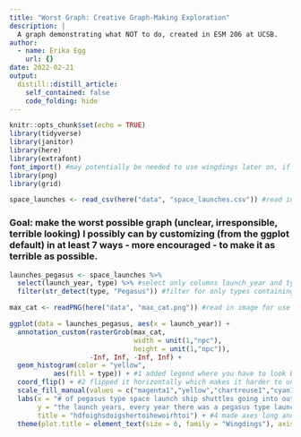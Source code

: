 ```yaml
---
title: "Worst Graph: Creative Graph-Making Exploration"
description: |
  A graph demonstrating what NOT to do, created in ESM 206 at UCSB.
author:
  - name: Erika Egg
    url: {}
date: 2022-02-21
output:
  distill::distill_article:
    self_contained: false
    code_folding: hide
---
```



```r
knitr::opts_chunk$set(echo = TRUE)
library(tidyverse)
library(janitor)
library(here)
library(extrafont) 
font_import() #may potentially be needed to use wingdings later on, if you've never used the extrafont package before
library(png)
library(grid)
```


```r
space_launches <- read_csv(here("data", "space_launches.csv")) #read in space launch data using here()
```


### Goal: make the worst possible graph (unclear, irresponsible, terrible looking) I possibly can by customizing (from the ggplot default) in at least 7 ways - more encouraged - to make it as terrible as possible. 

```r
launches_pegasus <- space_launches %>% 
  select(launch_year, type) %>% #select only columns launch_year and type
  filter(str_detect(type, "Pegasus")) #filter for only types containing Pegasus

max_cat <- readPNG(here("data", "max_cat.png")) #read in image for use as background

ggplot(data = launches_pegasus, aes(x = launch_year)) + 
  annotation_custom(rasterGrob(max_cat, 
                               width = unit(1,"npc"), 
                               height = unit(1,"npc")), 
                    -Inf, Inf, -Inf, Inf) +
  geom_histogram(color = "yellow",
           aes(fill = type)) + #1 added legend where you have to look back and forth and match things up to graph; two colors are almost the same/hard to distinguish
  coord_flip() + #2 flipped it horizontally which makes it harder to understand
  scale_fill_manual(values = c("magenta1","yellow","chartreuse1","cyan1", "lawngreen")) + #3 chose very bright contrasting colors that hurt eyes
  labs(x = "# of pegasus type space launch ship shuttles going into outer space, blasting off, reaching the stars", 
       y = "the launch years, every year there was a pegasus type launch including years from 1990 to 2016 maybe idk i think that's it", 
       title = "hdfoighsdoigshertoihewoirhtoi") + #4 made axes long and with extra fluff; title is gibberish
  theme(plot.title = element_text(size = 6, family = "Wingdings"), axis.text.y = element_text(angle = 120), axis.text.x = element_text(angle = -120), axis.title.y = element_text(angle = -135, size = 5, color = "cyan1"), axis.title.x = element_text(angle = 20, size = 5, color = "magenta1")) #5 very small size font for title/axes, #6 changed title font to unreadable wingdings, #7 angled/upsidedown years on y-axis and counts on x-axis; angled x and y axis labels as well, #8 added image background of my cat
```
